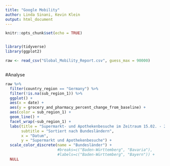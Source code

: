 ```yaml
---
title: "Google Mobility"
author: Linda Sinani, Kevin Klein
output: html_document
---
```


```r
knitr::opts_chunk$set(echo = TRUE)


library(tidyverse)
library(ggplot2)

raw <- read_csv("Global_Mobility_Report.csv", guess_max = 90000)



```

#Analyse


```r

raw %>%
  filter(country_region == "Germany") %>%
  filter(!is.na(sub_region_1)) %>%
  ggplot() +
  aes(x = date) +
  aes(y = grocery_and_pharmacy_percent_change_from_baseline) +
  aes(color = sub_region_1) +
  geom_line() +
  facet_wrap(~sub_region_1) +
  labs(title = "Supermarkt- und Apothekenbesuche im Zeitraum 15.02. - 26.04.",
       subtitle = "Sortiert nach Bundesländern",
       x = "Datum",
       y = "Supermarkt und Apothekenbesuche") +
  scale_color_discrete(name = "Bundesländer") +
                       #breaks=c("Baden-Württemberg", "Bavaria"),
                       #labels=c("Baden-Württemberg", "Bayern")) +
  NULL

```

